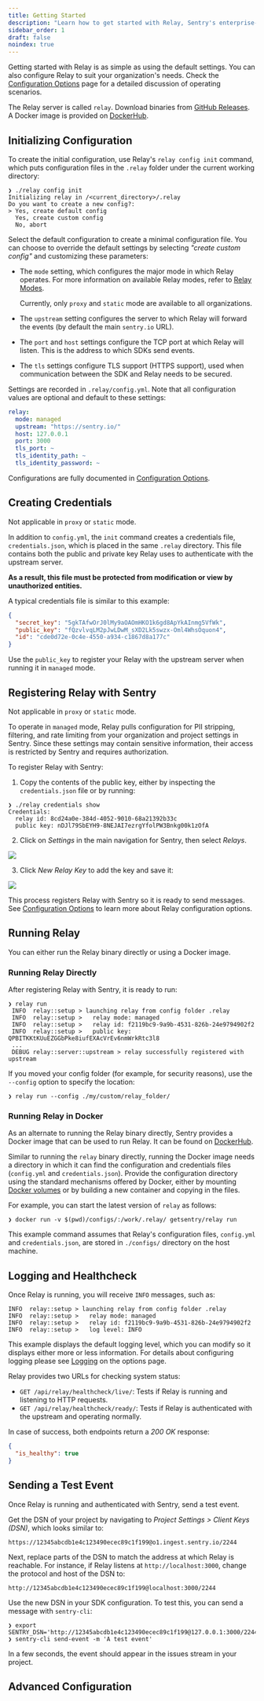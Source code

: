 ```yaml
---
title: Getting Started
description: "Learn how to get started with Relay, Sentry's enterprise-grader data security solution."
sidebar_order: 1
draft: false
noindex: true
---
```

Getting started with Relay is as simple as using the default settings. You can also configure Relay to suit your organization's needs. Check the [Configuration Options] page for a detailed discussion of operating scenarios.

<Note>
<markdown>

The Relay server is called `relay`. Download binaries from [GitHub
Releases]. A Docker image is provided on [DockerHub].

</markdown>
</Note>

## Initializing Configuration

To create the initial configuration, use Relay's `relay config init` command, which puts configuration files in the `.relay` folder under the current working directory:

```shell
❯ ./relay config init
Initializing relay in /<current_directory>/.relay
Do you want to create a new config?:
> Yes, create default config
  Yes, create custom config
  No, abort
```

Select the default configuration to create a minimal configuration file.
You can choose to override the default settings by selecting
_"create custom config"_ and customizing these parameters:

- The `mode` setting, which configures the major mode in which Relay operates. For more information on available Relay modes, refer to [Relay Modes].

  <Alert level="warning">

  Currently, only `proxy` and `static` mode are available to all organizations.

  </Alert>

- The `upstream` setting configures the server to which Relay will forward the
  events (by default the main `sentry.io` URL).

- The `port` and `host` settings configure the TCP port at which Relay will
  listen. This is the address to which SDKs send events.

- The `tls` settings configure TLS support (HTTPS support), used when  communication between the SDK and Relay needs to be secured.

Settings are recorded in `.relay/config.yml`. Note that all configuration values
are optional and default to these settings:

```yaml
relay:
  mode: managed
  upstream: "https://sentry.io/"
  host: 127.0.0.1
  port: 3000
  tls_port: ~
  tls_identity_path: ~
  tls_identity_password: ~
```

Configurations are fully documented in [Configuration Options].

## Creating Credentials

<Alert level="info">

Not applicable in `proxy` or `static` mode.

</Alert>

In addition to `config.yml`, the `init` command creates a credentials file, `credentials.json`, which is placed in the same `.relay` directory. This file contains both the public and private key Relay uses to authenticate with the upstream server.

**As a result, this file must be protected from modification or view by unauthorized entities.**

A typical credentials file is similar to this example:

```json
{
  "secret_key": "5gkTAfwOrJ0lMy9aOAOmHKO1k6gd8ApYkAInmg5VfWk",
  "public_key": "fQzvlvqLM2pJwLDwM_sXD2Lk5swzx-Oml4WhsOquon4",
  "id": "cde0d72e-0c4e-4550-a934-c1867d8a177c"
}
```

Use the `public_key` to register your Relay with the upstream server when running it in `managed` mode.

## Registering Relay with Sentry

<Alert level="info">

Not applicable in `proxy` or `static` mode.

</Alert>

To operate in `managed` mode, Relay pulls configuration for PII stripping,
filtering, and rate limiting from your organization and project settings in
Sentry. Since these settings may contain sensitive information, their access is
restricted by Sentry and requires authorization.

To register Relay with Sentry:

1. Copy the contents of the public key, either by inspecting the `credentials.json` file or by running:

```shell
❯ ./relay credentials show
Credentials:
  relay id: 8cd24a0e-384d-4052-9010-68a21392b33c
  public key: nDJl79SbEYH9-8NEJAI7ezrgYfolPW3Bnkg00k1zOfA
```

2. Click on _Settings_ in the main navigation for Sentry, then select _Relays_.

  ![](add-relay-key.png)

3. Click _New Relay Key_ to add the key and save it:

  ![](edit-relay-key.png)

This process registers Relay with Sentry so it is ready to send messages. See
[Configuration Options] to learn more about Relay configuration options.

## Running Relay

You can either run the Relay binary directly or using a Docker image.

### Running Relay Directly

After registering Relay with Sentry, it is ready to run:

```shell
❯ relay run
 INFO  relay::setup > launching relay from config folder .relay
 INFO  relay::setup >   relay mode: managed
 INFO  relay::setup >   relay id: f2119bc9-9a9b-4531-826b-24e9794902f2
 INFO  relay::setup >   public key: QPBITKKtKUuEZGGbPke8iufEXAcVrEv6nmWrkRtc3l8
 ...
 DEBUG relay::server::upstream > relay successfully registered with upstream
```

If you moved your config folder (for example, for security reasons), use the `--config` option to specify the location:

```shell
❯ relay run --config ./my/custom/relay_folder/
```

### Running Relay in Docker

As an alternate to running the Relay binary directly, Sentry provides a
Docker image that can be used to run Relay. It can be found on [DockerHub].

Similar to running the `relay` binary directly, running the Docker image needs a
directory in which it can find the configuration and credentials files
(`config.yml` and `credentials.json`). Provide the configuration directory using the standard mechanisms offered by Docker, either by mounting
[Docker volumes] or by building a new container and copying in the files.

For example, you can start the latest version of `relay` as follows:

```shell
❯ docker run -v $(pwd)/configs/:/work/.relay/ getsentry/relay run
```

This example command assumes that Relay's configuration files, `config.yml` and
`credentials.json`, are stored in `./configs/` directory on the host machine.

## Logging and Healthcheck

Once Relay is running, you will receive `INFO` messages, such as:

```shell
INFO  relay::setup > launching relay from config folder .relay
INFO  relay::setup >   relay mode: managed
INFO  relay::setup >   relay id: f2119bc9-9a9b-4531-826b-24e9794902f2
INFO  relay::setup >   log level: INFO
```

This example displays the default logging level, which you can modify so it displays either more or less information. For details about configuring logging please see [Logging] on the options page.

Relay provides two URLs for checking system status:

- `GET /api/relay/healthcheck/live/`: Tests if Relay is running and listening to
  HTTP requests.
- `GET /api/relay/healthcheck/ready/`: Tests if Relay is authenticated with the
  upstream and operating normally.

In case of success, both endpoints return a _200 OK_ response:

```json
{
  "is_healthy": true
}
```

## Sending a Test Event

Once Relay is running and authenticated with Sentry, send a test event.

Get the DSN of your project by navigating to _Project Settings > Client Keys
(DSN)_, which looks similar to:

```
https://12345abcdb1e4c123490ecec89c1f199@o1.ingest.sentry.io/2244
```

Next, replace parts of the DSN to match the address at which Relay is reachable.
For instance, if Relay listens at `http://localhost:3000`, change the protocol
and host of the DSN to:

```
http://12345abcdb1e4c123490ecec89c1f199@localhost:3000/2244
```

Use the new DSN in your SDK configuration. To test this, you can send a message
with `sentry-cli`:

```shell
❯ export SENTRY_DSN='http://12345abcdb1e4c123490ecec89c1f199@127.0.0.1:3000/2244'
❯ sentry-cli send-event -m 'A test event'
```

In a few seconds, the event should appear in the issues stream in your
project.

## Advanced Configuration

<PageGrid />



[github releases]: https://github.com/getsentry/relay/releases
[configuration options]: /meta/relay/options/
[relay modes]: /meta/relay/modes/
[dockerhub]: https://hub.docker.com/r/getsentry/relay/
[docker volumes]: https://docs.docker.com/storage/volumes/
[logging]: /meta/relay/options/#logging
